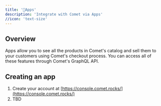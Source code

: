 ```yaml
---
title: '📱Apps'
description: 'Integrate with Comet via Apps'
//icon: 'text-size'
---
```


## Overview

Apps allow you to see all the products in Comet's catalog and sell them to your customers using Comet's checkout process. You can access all of these features through Comet's GraphQL API.

## Creating an app

1. Create your account at [https://console.comet.rocks/](https://console.comet.rocks/)
2. TBD
